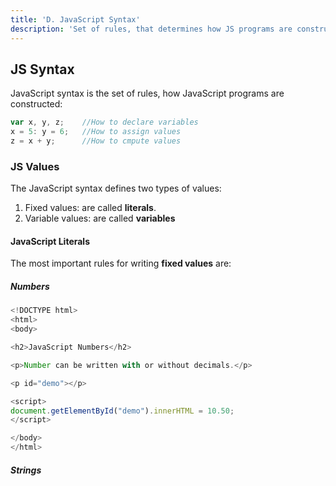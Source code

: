 ```yaml
---
title: 'D. JavaScript Syntax'
description: 'Set of rules, that determines how JS programs are constructed'
---
```


## JS Syntax

JavaScript syntax is the set of rules, how JavaScript programs are constructed:

```js
var x, y, z;    //How to declare variables
x = 5: y = 6;   //How to assign values
z = x + y;      //How to cmpute values
```

### JS Values

The JavaScript syntax defines two types of values: 

1. Fixed values: are called **literals**.
2. Variable values: are called **variables**

#### JavaScript Literals

The most important rules for writing **fixed values** are:

##### **Numbers**

```js
<!DOCTYPE html>
<html>
<body>

<h2>JavaScript Numbers</h2>

<p>Number can be written with or without decimals.</p>

<p id="demo"></p>

<script>
document.getElementById("demo").innerHTML = 10.50;
</script>

</body>
</html>
```

##### **Strings** 